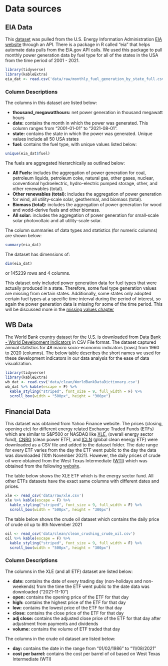 # Data sources

## EIA Data
This [dataset](https://github.com/EDAV-CCFall21-Final-Project-Team-7/USCleanEnergyAnalysis/blob/main/data/raw/monthly_fuel_generation_by_state_full.csv) was pulled from the U.S. Energy Information Administration [EIA website](https://www.eia.gov/opendata/qb.php?category=1) through an API. There is a package in R called "eia" that helps automate data pulls from the EIA.gov API calls. We used this package to pull monthly power generation data by fuel type for all of the states in the USA from the time period of 2001 - 2021.
```r
library(tidyverse)
library(kableExtra)
eia_dat <- read.csv('data/raw/monthly_fuel_generation_by_state_full.csv')
```

### Column Descriptions
The columns in this dataset are listed below: 

* **thousand_megawatthours:** net power generation in thousand megawatt hours
* **date:** contains the month in which the power was generated. This column ranges from "2001-01-01" to "2021-08-01".
* **state:** contains the state in which the power was generated. Unique values include all 50 USA states
* **fuel:** contains the fuel type, with unique values listed below:

```r
unique(eia_dat$fuel)
```
The fuels are aggregated hierarchically as outlined below:

* **All Fuels:** includes the aggregation of power generation for coal, petroleum liquids, petroleum coke, natural gas, other gases, nuclear, conventional hydroelectric, hydro-electric pumped storage, other, and other renewables (total).
* **Other renewables (total):** includes the aggregation of power generation for wind, all utility-scale solar, geothermal, and biomass (total).
* **Biomass (total):** includes the aggregation of power generation for wood and wodd-derive fuels and other biomass.
* **All solar:** includes the aggregation of power generation for small-scale solar photovoltaic and all utility-scale solar. 

The column summaries of data types and statistics (for numeric columns) are shown below:
```r
summary(eia_dat)
```
The dataset has dimensions of:
```r
dim(eia_dat)
```
or 145239 rows and 4 columns. 

This dataset only included power generation data for fuel types that were actually produced in a state. Therefore, some fuel type generation values are missing from certain states. Additionally, some states only adopted certain fuel types at a specific time interval during the period of interest, so again the power generation data is missing for some of the time period. This will be discussed more in the [missing values chapter](https://edav-ccfall21-final-project-team-7.github.io/USCleanEnergyAnalysis/missing-values.html)


## WB Data
The World Bank [country dataset](https://github.com/EDAV-CCFall21-Final-Project-Team-7/USCleanEnergyAnalysis/blob/main/data/clean/clean_worldbank.csv) for the U.S. is downloaded from [Data Bank - World Development Indicators](https://databank.worldbank.org/country/USA/556d8fa6/Popular_countries#) in CSV File format. The dataset captured annual statistics for 48 macro socio-economic indicators (rows) from 1960 to 2020 (columns). The below table describes the short names we used for these development indicators in our data analysis for the ease of data visualization.   

```r
library(tidyverse)
library(kableExtra)
wb_dat <- read.csv('data/clean/WorldBankDataDictionary.csv')
wb_dat %>% kable(escape = F) %>% 
  kable_styling("striped", font_size = 9, full_width = F) %>% 
  scroll_box(width = "500px", height = "300px")

```

## Financial Data
This dataset was obtained from Yahoo Finance website. The prices (closing, opening etc) for different energy related Exchange Traded Funds (ETFs) which are similar to S&P500 or NASDAQ like [XLE](https://raw.githubusercontent.com/EDAV-CCFall21-Final-Project-Team-7/USCleanEnergyAnalysis/main/data/raw/XLE.csv), (overall energy sector fund), [CNRG](https://raw.githubusercontent.com/EDAV-CCFall21-Final-Project-Team-7/USCleanEnergyAnalysis/main/data/raw/CNRG.csv) (clean power ETF), and [ICLN](https://raw.githubusercontent.com/EDAV-CCFall21-Final-Project-Team-7/USCleanEnergyAnalysis/main/data/raw/ICLN.csv) (global clean energy ETF) were downloaded as a CSV file and added to the dataset folder. The date range for every ETF varies from the day the ETF went public to the day the data was downloaded (10th November 2021). However, the daily prices of crude oil were obtained from the West Texas Intermediate ([WTI](https://raw.githubusercontent.com/EDAV-CCFall21-Final-Project-Team-7/USCleanEnergyAnalysis/main/data/clean/clean_crushing_crude_oil.csv)) which was obtained from the following [website](https://www.macrotrends.net/1369/crude-oil-price-history-chart).


The table below shows the XLE ETF which is the energy sector fund. All other ETFs datasets have the exact same columns with different dates and prices. 
```r
xle <- read_csv('data/raw/xle.csv')
xle %>% kable(escape = F) %>% 
  kable_styling("striped", font_size = 9, full_width = F) %>% 
  scroll_box(width = "500px", height = "300px")
```


The table below shows the crude oil dataset which contains the daily price of crude oil up to 8th November 2021
```r
oil <- read_csv('data/clean/clean_crushing_crude_oil.csv')
oil %>% kable(escape = F) %>% 
  kable_styling("striped", font_size = 9, full_width = F) %>% 
  scroll_box(width = "500px", height = "300px")
```

### Column Descriptions

The columns in the XLE (and all ETF) dataset are listed below: 

* **date:** contains the date of every trading day (non-holidays and non-weekends) from the time the ETF went public to the date data was downloaded ("2021-11-10")
* **open:** contains the opening price of the ETF for that day
* **high:** contains the highest price of the ETF for that day
* **low:** contains the lowest price of the ETF for that day
* **close:** contains the close price of the ETF for that day
* **adj close:** contains the adjusted close price of the ETF for that day after adjustment from payments and dividends
* **volume:** contains the volume of ETF traded that day


The columns in the crude oil dataset are listed below: 

* **day:** contains the date in the range from "01/02/1986" to "11/08/2021"
* **cost per barrel:** contains the cost per barrel of oil based on West Texas Intermediate (WTI)
